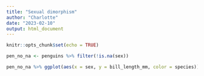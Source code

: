 ```yaml
---
title: "Sexual dimorphism"
author: "Charlotte"
date: "2023-02-10"
output: html_document
---
```


```r
knitr::opts_chunk$set(echo = TRUE)
```


```r
pen_no_na <- penguins %>% filter(!is.na(sex))

pen_no_na %>% ggplot(aes(x = sex, y = bill_length_mm, color = species)) + geom_point()
```